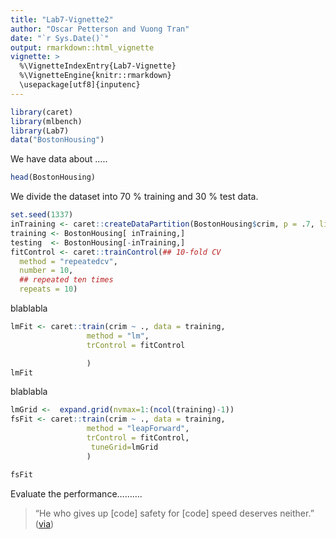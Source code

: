 ```yaml
---
title: "Lab7-Vignette2"
author: "Oscar Petterson and Vuong Tran"
date: "`r Sys.Date()`"
output: rmarkdown::html_vignette
vignette: >
  %\VignetteIndexEntry{Lab7-Vignette}
  %\VignetteEngine{knitr::rmarkdown}
  \usepackage[utf8]{inputenc}
---
```


```r
library(caret)
library(mlbench)
library(Lab7)
data("BostonHousing")
```
We have data about .....

```r
head(BostonHousing)
```

We divide the dataset into 70 % training and 30 % test data.

```r
set.seed(1337)
inTraining <- caret::createDataPartition(BostonHousing$crim, p = .7, list = FALSE)
training <- BostonHousing[ inTraining,]
testing  <- BostonHousing[-inTraining,]
fitControl <- caret::trainControl(## 10-fold CV
  method = "repeatedcv",
  number = 10,
  ## repeated ten times
  repeats = 10)

```
blablabla
```r
lmFit <- caret::train(crim ~ ., data = training,
                 method = "lm",
                 trControl = fitControl

                 )
lmFit


```

blablabla
```r
lmGrid <-  expand.grid(nvmax=1:(ncol(training)-1))
fsFit <- caret::train(crim ~ ., data = training,
                 method = "leapForward",
                 trControl = fitControl,
                  tuneGrid=lmGrid
                 )

fsFit
```
Evaluate the performance..........






> "He who gives up [code] safety for [code] speed deserves neither."
([via](https://twitter.com/hadleywickham/status/504368538874703872))
